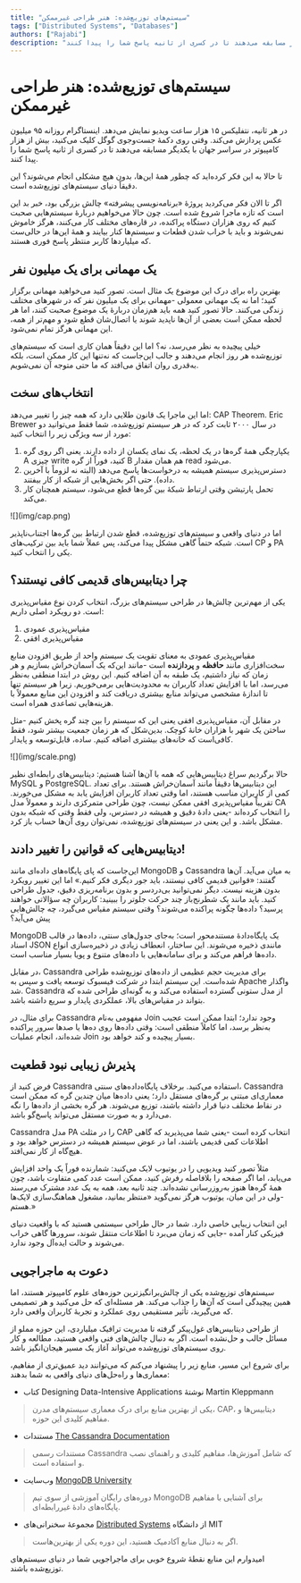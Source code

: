 ```yaml
---
title: "سیستم‌های توزیع‌شده: هنر طراحی غیرممکن"
tags: ["Distributed Systems", "Databases"]
authors: ["Rajabi"]
description: "در هر ثانیه، نتفلیکس ۱۵ هزار ساعت ویدیو نمایش می‌دهد. اینستاگرام روزانه ۹۵ میلیون عکس پردازش می‌کند. وقتی روی دکمهٔ جست‌وجوی گوگل کلیک می‌کنید،‌ بیش از هزار کامپیوتر در سراسر جهان با یکدیگر مسابقه می‌دهند تا در کسری از ثانیه پاسخ شما را پیدا کنند."
---
```




# سیستم‌های توزیع‌شده: هنر طراحی غیرممکن

در هر ثانیه، نتفلیکس ۱۵ هزار ساعت ویدیو نمایش می‌دهد. اینستاگرام روزانه ۹۵ میلیون عکس پردازش می‌کند. وقتی روی دکمهٔ جست‌وجوی گوگل کلیک می‌کنید،‌ بیش از هزار کامپیوتر در سراسر جهان با یکدیگر مسابقه می‌دهند تا در کسری از ثانیه پاسخ شما را پیدا کنند.


تا حالا به این فکر کرده‌اید که چطور همهٔ این‌ها، بدون هیچ مشکلی انجام می‌شوند؟ این دقیقاً دنیای سیستم‌های توزیع‌شده است.


اگر تا الان فکر می‌کردید پروژهٔ «برنامه‌نویسی پیشرفته» چالش بزرگی بود، خبر بد این است که تازه ماجرا شروع شده است. چون حالا می‌خواهیم دربارهٔ سیستم‌هایی صحبت کنیم که روی هزاران دستگاه پراکنده، در قاره‌های مختلف کار می‌کنند، هرگز خاموش نمی‌شوند و باید با خراب شدن قطعات و سیستم‌ها کنار بیایند و همهٔ این‌ها در حالی‌ست که میلیاردها کاربر منتظر پاسخ فوری هستند.

## یک مهمانی برای یک میلیون نفر

بهترین راه برای درک این موضوع یک مثال است. تصور کنید می‌خواهید مهمانی برگزار کنید؛ اما نه یک مهمانی معمولی -مهمانی برای یک میلیون نفر که در شهرهای مختلف زندگی می‌کنند. حالا تصور کنید همه باید هم‌زمان دربارهٔ یک موضوع صحبت کنند، اما هر لحظه ممکن است بعضی از آن‌ها ناپدید شوند یا اتصال‌شان قطع شود و مهم‌تر از همه، این مهمانی هرگز تمام نمی‌شود.

خیلی پیچیده به نظر می‌رسد، نه؟ اما این دقیقاً همان کاری است که سیستم‌های توزیع‌شده هر روز انجام می‌دهند و جالب این‌جاست که نه‌تنها این کار ممکن است، بلکه به‌قدری روان اتفاق می‌افتد که ما حتی متوجه آن نمی‌شویم.


## انتخاب‌های سخت

اما این ماجرا یک قانون طلایی دارد که همه چیز را تغییر می‌دهد: CAP Theorem.
Eric Brewer  در سال ۲۰۰۰ ثابت کرد که در هر سیستم توزیع‌شده، شما فقط می‌توانید دو مورد از سه ویژگی زیر را انتخاب کنید:

1. یکپارچگی
همهٔ گره‌ها در یک لحظه، یک نمای یکسان از داده دارند. یعنی اگر روی گره A چیزی write کنید، فوراً از گره B هم همان مقدار read می‌شود.
2. دسترس‌پذیری
سیستم همیشه به درخواست‌ها پاسخ می‌دهد (البته نه لزوماً با آخرین داده). حتی اگر بخش‌هایی از شبکه از کار بیفتند.
3. تحمل پارتیشن
وقتی ارتباط شبکهٔ بین گره‌ها قطع می‌شود، سیستم همچنان کار می‌کند.

<div style={{textAlign: 'center'}}>
    <div style={{}}>![](img/cap.png)</div>
</div>


اما در دنیای واقعی و سیستم‌های توزیع‌شده، قطع شدن ارتباط بین گره‌ها اجتناب‌ناپذیر است. شبکه حتماً گاهی مشکل پیدا می‌کند، پس عملاً شما باید بین ترکیب‌های CP و PA یکی را انتخاب کنید.

## چرا دیتابیس‌های قدیمی کافی نیستند؟

یکی از مهم‌ترین چالش‌ها در طراحی سیستم‌های بزرگ، انتخاب کردن نوع مقیاس‌پذیری است. دو  رویکرد اصلی داریم:

1. مقیاس‌پذیری عمودی
2. مقیاس‌پذیری افقی

مقیاس‌پذیری عمودی به معنای تقویت یک سیستم واحد از طریق افزودن منابع سخت‌افزاری مانند
<Tooltip tip="RAM"><span>**حافظه**</span></Tooltip>
و
<Tooltip tip="CPU"><span>**پردازنده**</span></Tooltip>
است -مانند این‌که یک آسمان‌خراش بسازیم و هر زمان که نیاز داشتیم، یک طبقه به آن اضافه کنیم. این روش در ابتدا منطقی به‌نظر می‌رسد، اما با افزایش تعداد کاربران به محدودیت‌هایی برمی‌خوریم. زیرا هر سیستم تنها تا اندازهٔ مشخصی می‌تواند منابع بیشتری
دریافت کند و افزودن این منابع معمولاً با هزینه‌هایی تصاعدی همراه است.

در مقابل آن، مقیاس‌پذیری افقی یعنی این که سیستم را بین چند گره پخش کنیم -مثل ساختن یک شهر با هزاران خانهٔ کوچک. بدین‌شکل که هر زمان جمعیت بیشتر شود، فقط کافی‌است که خانه‌های بیشتری اضافه کنیم. ساده، قابل‌توسعه و پایدار.

<div style={{textAlign: 'center'}}>
    <div style={{}}>![](img/scale.png)</div>
</div>

حالا برگردیم سراغ دیتابیس‌هایی که همه با آن‌ها آشنا هستیم: دیتابیس‌های رابطه‌ای نظیر MySQL و PostgreSQL.
این دیتابیس‌ها دقیقاً مانند آسمان‌خراش‌ هستند. برای تعداد کمی از کاربران مناسب هستند، اما وقتی تعداد کاربران افزایش یابد به مشکل می‌خورند. تقریباً مقیاس‌پذیری افقی ممکن نیست، چون طراحی متمرکزی دارند و معمولاً مدل CA را انتخاب کرده‌اند -یعنی داده‌ٔ دقیق و همیشه در دسترس، ولی فقط وقتی که شبکه بدون مشکل باشد. و این یعنی در سیستم‌های توزیع‌شده، نمی‌توان روی آن‌ها حساب باز کرد.

## دیتابیس‌هایی که قوانین را تغییر دادند!

این‌جاست که پای پایگاه‌های داده‌ای مانند MongoDB و Cassandra به میان می‌آید. آن‌ها گفتند: «قوانین قدیمی کافی نیستند، باید جور دیگری فکر کنیم.»
اما این تغییر رویکرد بدون هزینه نیست. دیگر نمی‌توانید بی‌دردسر و بدون برنامه‌ریزی دقیق، جدول طراحی کنید. باید مانند یک شطرنج‌باز چند حرکت جلوتر را ببینید: کاربران چه سؤالاتی خواهند پرسید؟ داده‌ها چگونه پراکنده می‌شوند؟ وقتی سیستم مقیاس می‌گیرد، چه چالش‌هایی پیش می‌آید؟

MongoDB یک پایگاه‌دادهٔ مستندمحور است؛ به‌جای جدول‌های سنتی، داده‌ها در قالب اسناد JSON مانندی ذخیره می‌شوند. این ساختار، انعطاف زیادی در ذخیره‌سازی انواع داده‌ها فراهم می‌کند و برای سامانه‌هایی با داده‌های متنوع و پویا بسیار مناسب است.

در مقابل، Cassandra برای مدیریت حجم عظیمی از داده‌های توزیع‌شده طراحی شده‌است. این سیستم ابتدا در شرکت فیسبوک توسعه یافت و سپس به Apache واگذار شد. Cassandra از مدل ستونی گسترده استفاده می‌کند و به گونه‌ای طراحی شده که بتواند در مقیاس‌های بالا، عملکردی پایدار و سریع داشته باشد.

برای مثال، در Cassandra مفهومی به‌نام Join وجود ندارد؛ ابتدا ممکن است عجیب به‌نظر برسد، اما کاملاً منطقی است: وقتی داده‌ها روی ده‌ها یا صدها سرور پراکنده شده‌اند، انجام عملیات Join بسیار پیچیده و کند خواهد بود.

## پذیرش زیبایی نبود قطعیت



فرض کنید از Cassandra استفاده می‌کنید. برخلاف پایگاه‌داده‌های سنتی، Cassandra معماری‌ای مبتنی بر گره‌های مستقل دارد؛ یعنی داده‌ها میان چندین گره که ممکن است در نقاط مختلف دنیا قرار داشته باشند، توزیع می‌شوند. هر گره بخشی از داده‌ها را نگه می‌دارد و به صورت مستقل می‌تواند پاسخ‌گو باشد.

Cassandra مدل PA را در مثلث CAP انتخاب کرده است -یعنی شما می‌پذیرید که گاهی اطلاعات کمی قدیمی باشند، اما در عوض سیستم همیشه در دسترس خواهد بود و هیچ‌گاه از کار نمی‌افتد.

مثلاً تصور کنید ویدیویی را در یوتیوب لایک می‌کنید: شمارنده فوراً یک واحد افزایش می‌یابد، اما اگر صفحه را بلافاصله رفرش کنید، ممکن است عدد کمی متفاوت باشد، چون همهٔ گره‌ها هنوز به‌روزرسانی نشده‌اند. چند ثانیه بعد، همه به یک عدد مشترک می‌رسند -ولی در این میان، یوتیوب هرگز نمی‌گوید «منتظر بمانید، مشغول هماهنگ‌سازی لایک‌ها هستم.»

این انتخاب زیبایی خاصی دارد. شما در حال طراحی سیستمی هستید که با واقعیت دنیای فیزیکی کنار آمده -جایی که زمان می‌برد تا اطلاعات منتقل شوند، سرورها گاهی خراب می‌شوند و حالت ایده‌آل وجود ندارد.


## دعوت به ماجراجویی

سیستم‌های توزیع‌شده یکی از چالش‌برانگیزترین حوزه‌های علوم کامپیوتر هستند، اما همین پیچیدگی است که آن‌ها را جذاب می‌کند. هر مسئله‌ای که حل می‌کنید و هر تصمیمی که می‌گیرید، تأثیر مستقیمی روی عملکرد و تجربهٔ کاربران واقعی دارد.

از طراحی دیتابیس‌های غول‌پیکر گرفته تا مدیریت ترافیک میلیاردی، این حوزه مملو از مسائل جالب و حل‌نشده است. اگر به دنبال چالش‌های فنی واقعی هستید، مطالعه و کار روی سیستم‌های توزیع‌شده می‌تواند آغاز یک مسیر هیجان‌انگیز باشد.

برای شروع این مسیر، منابع زیر را پیشنهاد می‌کنم که می‌توانند دید عمیق‌تری از مفاهیم، معماری‌ها و راه‌حل‌های دنیای واقعی به شما بدهند:

- کتاب Designing Data-Intensive Applications نوشتهٔ Martin Kleppmann
> یکی از بهترین منابع برای درک معماری سیستم‌های مدرن، CAP، دیتابیس‌ها و مفاهیم کلیدی این حوزه.


- مستندات  [The Cassandra Documentation](https://cassandra.apache.org/doc/latest/)
> مستندات رسمی Cassandra که شامل آموزش‌ها، مفاهیم کلیدی و راهنمای نصب و استفاده است.


- وب‌سایت [MongoDB University](https://university.mongodb.com)
> دوره‌های رایگان آموزشی از سوی تیم MongoDB برای آشنایی با مفاهیم پایگاه‌‌های دادهٔ غیررابطه‌ای.


- مجموعهٔ سخنرانی‌های [Distributed Systems](https://pdos.csail.mit.edu/6.824) از دانشگاه MIT
> اگر به دنبال منابع آکادمیک هستید، این دوره یکی از بهترین‌هاست.


امیدوارم این منابع نقطهٔ شروع خوبی برای ماجراجویی شما در دنیای سیستم‌های توزیع‌شده باشند.